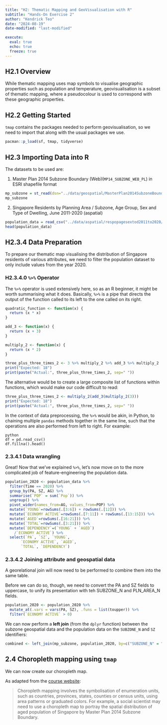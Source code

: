 ```yaml
---
title: "H2: Thematic Mapping and GeoVisualisation with R"
subtitle: "Hands-On Exercise 2"
author: "Kendrick Teo"
date: "2024-08-19"
date-modified: "last-modified"

execute: 
  eval: true
  echo: true
  freeze: true
---
```


## H2.1 Overview

While thematic mapping uses map symbols to visualise geographic properties such as population and temperature, geovisualisation is a subset of thematic mapping, where a pseudocolour is used to correspond with these geographic properties.

## H2.2 Getting Started

`tmap` contains the packages needed to perform geovisualisation, so we need to import that along with the usual packages we use.

```r
pacman::p_load(sf, tmap, tidyverse)
```

## H2.3 Importing Data into R

The datasets to be used are:

1. Master Plan 2014 Subzone Boundary (Web)(`MP14_SUBZONE_WEB_PL`) in ESRI shapefile format
```r
mp_subzone = st_read(dsn="../data/geospatial/MasterPlan2014SubzoneBoundaryWebSHP", layer="MP14_SUBZONE_WEB_PL")
mp_subzone
```

2. Singapore Residents by Planning Area / Subzone, Age Group, Sex and Type of Dwelling, June 2011-2020 (aspatial)

```r
population_data = read_csv("../data/aspatial/respopagesextod2011to2020/respopagesextod2011to2020.csv")
head(population_data)
```

## H2.3.4 Data Preparation

To prepare our thematic map visualising the distribution of Singapore residents of various attributes, we need to filter the population dataset to only include values from the year 2020.

### H2.3.4.0 `%>%` Operator

The `%>%` operator is used extensively here, so as an R beginner, it might be worth summarising what it does. Basically, `%>%` is a pipe that directs the output of the function called to its left to the one called on its right.

```r
quadratic_function <- function(x) {
  return (x * x)
}

add_3 <- function(x) {
  return (x + 3)
}

multiply_2 <- function(x) {
  return (x * 2)
}

three_plus_three_times_2 <- 3 %>% multiply_2 %>% add_3 %>% multiply_2
print("Expected: 18")
print(paste("Actual:", three_plus_three_times_2, sep=" "))
```

The alternative would be to create a large composite list of functions within functions, which would make our code difficult to read:

```r
three_plus_three_times_2 <- multiply_2(add_3(multiply_2(3)))
print("Expected: 18")
print(paste("Actual:", three_plus_three_times_2, sep=" "))
```

In the context of data preprocessing, the `%>%` would be akin, in Python, to chaining multiple `pandas` methods together in the same line, such that the operations are also performed from left to right. For example:

```
{python}
df = pd.read_csv()
df.fillna().head()
```

### 2.3.4.1 Data wrangling

Great! Now that we've explained `%>%`, let's now move on to the more complicated job of feature-engineering the population data.

```r
population_2020 <- population_data %>%
  filter(Time == 2020) %>%
  group_by(PA, SZ, AG) %>%
  summarise(`POP` = sum(`Pop`)) %>%
  ungroup() %>%
  pivot_wider(names_from=AG, values_from=POP) %>%
  mutate(`YOUNG`=rowSums(.[3:6]) + rowSums(.[12])) %>%
  mutate(`ECONOMY ACTIVE`=rowSums(.[7:11]) + rowSums(.[13:15])) %>%
  mutate(`AGED`=rowSums(.[16:21])) %>%
  mutate(`TOTAL`=rowSums(.[3:21])) %>%  
  mutate(`DEPENDENCY`=(`YOUNG` + `AGED`)
    /`ECONOMY ACTIVE`) %>%
  select(`PA`, `SZ`, `YOUNG`, 
       `ECONOMY ACTIVE`, `AGED`, 
       `TOTAL`, `DEPENDENCY`)
```

### 2.3.4.2 Joining attribute and geospatial data

A georelational join will now need to be performed to combine them into the same table.

Before we can do so, though, we need to convert the PA and SZ fields to uppercase, to unify its presentation with teh SUBZONE_N and PLN_AREA_N fields.

```r
population_2020 <- population_2020 %>% 
  mutate_at(.vars = vars(PA, SZ), .funs = list(toupper)) %>% 
  filter(`ECONOMY ACTIVE` > 0)
```

We can now perform a **left join** (from the `dplyr` function) between the subzone geospatial data and the population data on the `SUBZONE_N` and `SZ` identifiers:

```r
combined <- left_join(mp_subzone, population_2020, by=c("SUBZONE_N" = "SZ"))
```

## 2.4 Choropleth mapping using `tmap`

We can now create our choropleth map.

As adapted from the [course website](https://r4gdsa.netlify.app/chap02.html):

> Choropleth mapping involves the symbolisation of enumeration units, such as countries, provinces, states, counties or census units, using area patterns or graduated colors. For example, a social scientist may need to use a choropleth map to portray the spatial distribution of aged population of Singapore by Master Plan 2014 Subzone Boundary.